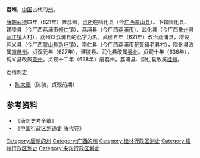 '''荔州'''，[[中国|中国]]古代的[[州|州]]。

[[唐朝|唐朝]][[武德|武德]]四年（621年）置荔州，[[治所|治所]]在隋化县（今[[广西|广西]][[蒙山县|蒙山县]]）。下辖隋化县、建陵县（今广西荔浦市[[修仁镇|修仁镇]]）、荔浦县（今广西[[荔浦市|荔浦市]]）、武化县（今广西[[象州县|象州县]][[运江镇|运江镇]]大村），荔州以荔浦县的荔字为名。武德五年（621年）改治荔浦县，增设纯义县（今广西[[蒙山县|蒙山县]][[新圩镇|新圩镇]]）、崇仁县（今广西荔浦市[[花篢镇|花篢镇]]老县村），隋化县改属[[南恭州|南恭州]]。贞观元年（627年），建陵县、武化县改属[[晏州|晏州]]。贞观十年（636年），纯义县改属[[蒙州|蒙州]]。贞观十二年（638年）废荔州，荔浦县、崇仁县改属[[桂州|桂州]]。 
;荔州刺史
*[[陈大德|陈大德]]（陈毓，贞观前期）
== 参考资料 ==
*《唐刺史考全编》
*《[[中国行政区划通史|中国行政区划通史]] 唐代卷》

[[Category:唐朝的州|Category:唐朝的州]]
[[Category:广西的州|Category:广西的州]]
[[Category:桂林行政区划史|Category:桂林行政区划史]]
[[Category:梧州行政区划史|Category:梧州行政区划史]]
[[Category:来宾行政区划史|Category:来宾行政区划史]]